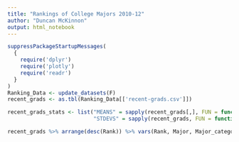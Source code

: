 ```yaml
---
title: "Rankings of College Majors 2010-12"
author: "Duncan McKinnon"
output: html_notebook
---
```


```r
suppressPackageStartupMessages(
  {
    require('dplyr')
    require('plotly')
    require('readr')
  }
)
Ranking_Data <- update_datasets(F)
recent_grads <- as.tbl(Ranking_Data[['recent-grads.csv']])

recent_grads_stats <- list("MEANS" = sapply(recent_grads[,], FUN = function(x){ifelse(is.numeric(x), mean(x), 0)}), 
                           "STDEVS" = sapply(recent_grads, FUN = function(x){ifelse(is.numeric(x), sd(x), 0)}))

recent_grads %>% arrange(desc(Rank)) %>% vars(Rank, Major, Major_category, Men, Women, )


```

